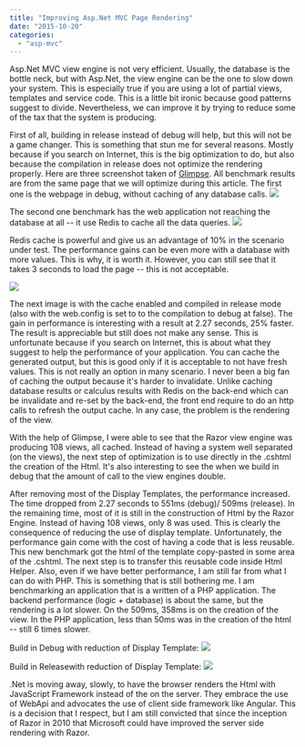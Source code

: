 ```yaml
---
title: "Improving Asp.Net MVC Page Rendering"
date: "2015-10-20"
categories: 
  - "asp-mvc"
---
```


Asp.Net MVC view engine is not very efficient. Usually, the database is the bottle neck, but with Asp.Net, the view engine can be the one to slow down your system. This is especially true if you are using a lot of partial views, templates and service code. This is a little bit ironic because good patterns suggest to divide. Nevertheless, we can improve it by trying to reduce some of the tax that the system is producing.

First of all, building in release instead of debug will help, but this will not be a game changer. This is something that stun me for several reasons. Mostly because if you search on Internet, this is the big optimization to do, but also because the compilation in release does not optimize the rendering properly. Here are three screenshot taken of [Glimpse](http://getglimpse.com). All benchmark results are from the same page that we will optimize during this article. The first one is the webpage in debug, without caching of any database calls. ![](images/EntityFrameworkConnectionTime-1024x161.png)

The second one benchmark has the web application not reaching the database at all -- it use Redis to cache all the data queries. ![](images/RedisPerformance-1024x155.png)

Redis cache is powerful and give us an advantage of 10% in the scenario under test. The performance gains can be even more with a database with more values. This is why, it is worth it. However, you can still see that it takes 3 seconds to load the page -- this is not acceptable.

![](images/ReleaseCompilationAndCache-1024x158.png)

The next image is with the cache enabled and compiled in release mode (also with the web.config is set to to the compilation to debug at false). The gain in performance is interesting with a result at 2.27 seconds, 25% faster. The result is appreciable but still does not make any sense. This is unfortunate because if you search on Internet, this is about what they suggest to help the performance of your application. You can cache the generated output, but this is good only if it is acceptable to not have fresh values. This is not really an option in many scenario. I never been a big fan of caching the output because it's harder to invalidate. Unlike caching database results or calculus results with Redis on the back-end which can be invalidate and re-set by the back-end, the front end require to do an http calls to refresh the output cache. In any case, the problem is the rendering of the view.

With the help of Glimpse, I were able to see that the Razor view engine was producing 108 views, all cached. Instead of having a system well separated (on the views), the next step of optimization is to use directly in the .cshtml the creation of the Html. It's also interesting to see the when we build in debug that the amount of call to the view engines double.

After removing most of the Display Templates, the performance increased. The time dropped from 2.27 seconds to 551ms (debug)/ 509ms (release). In the remaining time, most of it is still in the construction of Html by the Razor Engine. Instead of having 108 views, only 8 was used. This is clearly the consequence of reducing the use of display template. Unfortunately, the performance gain come with the cost of having a code that is less reusable. This new benchmark got the html of the template copy-pasted in some area of the .cshtml. The next step is to transfer this reusable code inside Html Helper. Also, even if we have better performance, I am still far from what I can do with PHP. This is something that is still bothering me. I am benchmarking an application that is a written of a PHP application. The backend performance (logic + database) is about the same, but the rendering is a lot slower. On the 509ms, 358ms is on the creation of the view. In the PHP application, less than 50ms was in the creation of the html -- still 6 times slower.

Build in Debug with reduction of Display Template: ![](images/RemoveDisplayForTemplate-1024x159.png)

Build in Releasewith reduction of Display Template: ![](images/ReleaseWithoutDisplayFor-1024x161.png)

.Net is moving away, slowly, to have the browser renders the Html with JavaScript Framework instead of the on the server. They embrace the use of WebApi and advocates the use of client side framework like Angular. This is a decision that I respect, but I am still convicted that since the inception of Razor in 2010 that Microsoft could have improved the server side rendering with Razor.
